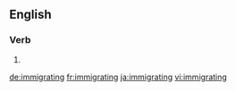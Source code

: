 ==English==

===Verb===
{{head|en|present participle}}

# {{present participle of|immigrate|lang=en}}

[[de:immigrating]]
[[fr:immigrating]]
[[ja:immigrating]]
[[vi:immigrating]]